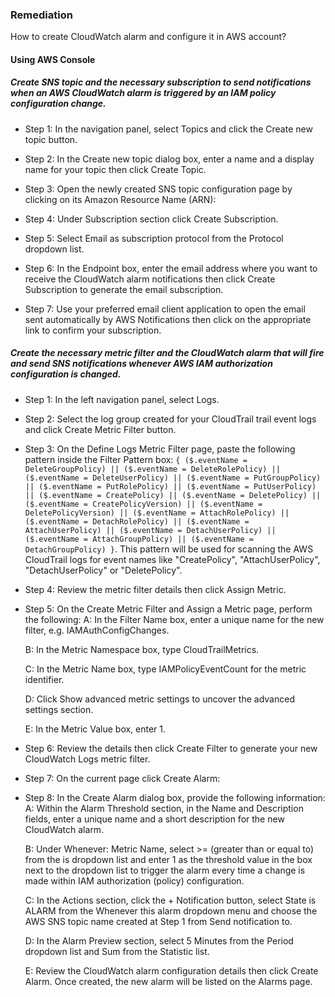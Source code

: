 ### Remediation

How to create CloudWatch alarm and configure it in AWS account?

#### Using AWS Console

##### Create SNS topic and the necessary subscription to send notifications when an AWS CloudWatch alarm is triggered by an IAM policy configuration change.

- Step 1: In the navigation panel, select Topics and click the Create new topic button.

- Step 2: In the Create new topic dialog box, enter a name and a display name for your topic then click Create Topic.

- Step 3: Open the newly created SNS topic configuration page by clicking on its Amazon Resource Name (ARN):
- Step 4: Under Subscription section click Create Subscription.

- Step 5: Select Email as subscription protocol from the Protocol dropdown list.

- Step 6: In the Endpoint box, enter the email address where you want to receive the CloudWatch alarm notifications then click Create Subscription to generate the email subscription.

- Step 7: Use your preferred email client application to open the email sent automatically by AWS Notifications then click on the appropriate link to confirm your subscription.

##### Create the necessary metric filter and the CloudWatch alarm that will fire and send SNS notifications whenever AWS IAM authorization configuration is changed.

- Step 1: In the left navigation panel, select Logs.

- Step 2: Select the log group created for your CloudTrail trail event logs and click Create Metric Filter button.

- Step 3: On the Define Logs Metric Filter page, paste the following pattern inside the Filter Pattern box: `{ ($.eventName = DeleteGroupPolicy) || ($.eventName = DeleteRolePolicy) || ($.eventName = DeleteUserPolicy) || ($.eventName = PutGroupPolicy) || ($.eventName = PutRolePolicy) || ($.eventName = PutUserPolicy) || ($.eventName = CreatePolicy) || ($.eventName = DeletePolicy) || ($.eventName = CreatePolicyVersion) || ($.eventName = DeletePolicyVersion) || ($.eventName = AttachRolePolicy) || ($.eventName = DetachRolePolicy) || ($.eventName = AttachUserPolicy) || ($.eventName = DetachUserPolicy) || ($.eventName = AttachGroupPolicy) || ($.eventName = DetachGroupPolicy) }`. This pattern will be used for scanning the AWS CloudTrail logs for event names like "CreatePolicy", "AttachUserPolicy", "DetachUserPolicy" or "DeletePolicy".

- Step 4: Review the metric filter details then click Assign Metric.

- Step 5: On the Create Metric Filter and Assign a Metric page, perform the following:
  A: In the Filter Name box, enter a unique name for the new filter, e.g. IAMAuthConfigChanges.

  B: In the Metric Namespace box, type CloudTrailMetrics.

  C: In the Metric Name box, type IAMPolicyEventCount for the metric identifier.

  D: Click Show advanced metric settings to uncover the advanced settings section.

  E: In the Metric Value box, enter 1.

- Step 6: Review the details then click Create Filter to generate your new CloudWatch Logs metric filter.

- Step 7: On the current page click Create Alarm:
- Step 8: In the Create Alarm dialog box, provide the following information:
  A: Within the Alarm Threshold section, in the Name and Description fields, enter a unique name and a short description for the new CloudWatch alarm.

  B: Under Whenever: Metric Name, select >= (greater than or equal to) from the is dropdown list and enter 1 as the threshold value in the box next to the dropdown list to trigger the alarm every time a change is made within IAM authorization (policy) configuration.

  C: In the Actions section, click the + Notification button, select State is ALARM from the Whenever this alarm dropdown menu and choose the AWS SNS topic name created at Step 1 from Send notification to.

  D: In the Alarm Preview section, select 5 Minutes from the Period dropdown list and Sum from the Statistic list.

  E: Review the CloudWatch alarm configuration details then click Create Alarm. Once created, the new alarm will be listed on the Alarms page.
